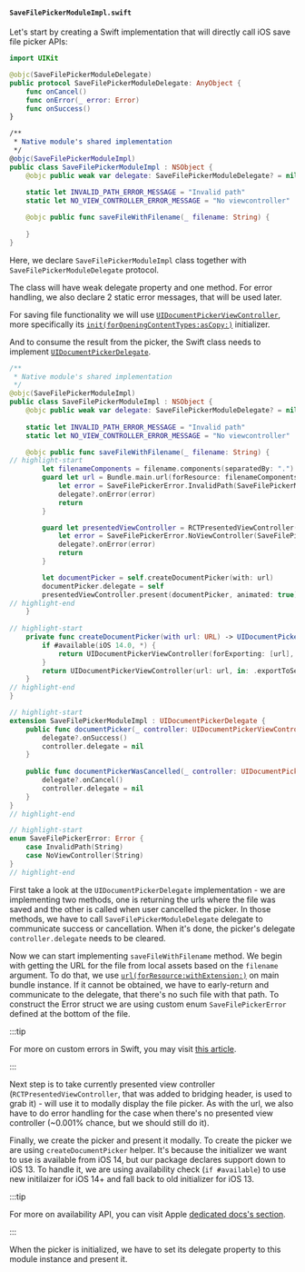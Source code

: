 
#### `SaveFilePickerModuleImpl.swift`

Let's start by creating a Swift implementation that will directly call iOS save file picker APIs:

```swift title="ios/SaveFilePickerModuleImpl.swift"
import UIKit

@objc(SaveFilePickerModuleDelegate)
public protocol SaveFilePickerModuleDelegate: AnyObject {
    func onCancel()
    func onError(_ error: Error)
    func onSuccess()
}

/**
 * Native module's shared implementation
 */
@objc(SaveFilePickerModuleImpl)
public class SaveFilePickerModuleImpl : NSObject {
    @objc public weak var delegate: SaveFilePickerModuleDelegate? = nil
    
    static let INVALID_PATH_ERROR_MESSAGE = "Invalid path"
    static let NO_VIEW_CONTROLLER_ERROR_MESSAGE = "No viewcontroller"

    @objc public func saveFileWithFilename(_ filename: String) {
        
    }
}
```

Here, we declare `SaveFilePickerModuleImpl` class together with `SaveFilePickerModuleDelegate` protocol.

<ExportingObjCInfo />

The class will have weak delegate property and one method. For error handling, we also declare 2 static error messages, that will be used later.

For saving file functionality we will use [`UIDocumentPickerViewController`](https://developer.apple.com/documentation/uikit/uidocumentpickerviewcontroller),
more specifically its [`init(forOpeningContentTypes:asCopy:)`](https://developer.apple.com/documentation/uikit/uidocumentpickerviewcontroller/3566733-init) initializer.

And to consume the result from the picker, the Swift class needs to implement [`UIDocumentPickerDelegate`](https://developer.apple.com/documentation/uikit/uidocumentpickerdelegate).

```swift title="ios/SaveFilePickerModuleImpl.swift"
/**
 * Native module's shared implementation
 */
@objc(SaveFilePickerModuleImpl)
public class SaveFilePickerModuleImpl : NSObject {
    @objc public weak var delegate: SaveFilePickerModuleDelegate? = nil
    
    static let INVALID_PATH_ERROR_MESSAGE = "Invalid path"
    static let NO_VIEW_CONTROLLER_ERROR_MESSAGE = "No viewcontroller"

    @objc public func saveFileWithFilename(_ filename: String) {
// highlight-start
        let filenameComponents = filename.components(separatedBy: ".")
        guard let url = Bundle.main.url(forResource: filenameComponents[0], withExtension: filenameComponents[1]) else {
            let error = SaveFilePickerError.InvalidPath(SaveFilePickerModuleImpl.INVALID_PATH_ERROR_MESSAGE)
            delegate?.onError(error)
            return
        }

        guard let presentedViewController = RCTPresentedViewController() else {
            let error = SaveFilePickerError.NoViewController(SaveFilePickerModuleImpl.NO_VIEW_CONTROLLER_ERROR_MESSAGE)
            delegate?.onError(error)
            return
        }

        let documentPicker = self.createDocumentPicker(with: url)
        documentPicker.delegate = self
        presentedViewController.present(documentPicker, animated: true)
// highlight-end
    }
    
// highlight-start
    private func createDocumentPicker(with url: URL) -> UIDocumentPickerViewController {
        if #available(iOS 14.0, *) {
            return UIDocumentPickerViewController(forExporting: [url], asCopy: true)
        }
        return UIDocumentPickerViewController(url: url, in: .exportToService)
    }
// highlight-end
}

// highlight-start
extension SaveFilePickerModuleImpl : UIDocumentPickerDelegate {
    public func documentPicker(_ controller: UIDocumentPickerViewController, didPickDocumentsAt urls: [URL]) {
        delegate?.onSuccess()
        controller.delegate = nil
    }
    
    public func documentPickerWasCancelled(_ controller: UIDocumentPickerViewController) {
        delegate?.onCancel()
        controller.delegate = nil
    }
}
// highlight-end

// highlight-start
enum SaveFilePickerError: Error {
    case InvalidPath(String)
    case NoViewController(String)
}
// highlight-end
```

First take a look at the `UIDocumentPickerDelegate` implementation - we are implementing two methods, one is returning the urls where the file was saved and the other is called when user cancelled the picker.
In those methods, we have to call `SaveFilePickerModuleDelegate` delegate to communicate success or cancellation.
When it's done, the picker's delegate `controller.delegate` needs to be cleared.

Now we can start implementing `saveFileWithFilename` method.
We begin with getting the URL for the file from local assets based on the `filename` argument.
To do that, we use [`url(forResource:withExtension:)`](https://developer.apple.com/documentation/foundation/bundle/1411540-url) on main bundle instance.
If it cannot be obtained, we have to early-return and communicate to the delegate, that there's no such file with that path.
To construct the Error struct we are using custom enum `SaveFilePickerError` defined at the bottom of the file.

:::tip

For more on custom errors in Swift, you may visit [this article](https://www.advancedswift.com/custom-errors-in-swift/).

:::

Next step is to take currently presented view controller (`RCTPresentedViewController`, that was added to bridging header, is used to grab it) - will use it to modally display the file picker.
As with the url, we also have to do error handling for the case when there's no presented view controller (~0.001% chance, but we should still do it).

Finally, we create the picker and present it modally. To create the picker we are using `createDocumentPicker` helper.
It's because the initializer we want to use is available from iOS 14, but our package declares support down to iOS 13.
To handle it, we are using availability check (`if #available`) to use new initilaizer for iOS 14+ and fall back to old initializer for iOS 13.

:::tip

For more on availability API, you can visit Apple [dedicated docs's section](https://developer.apple.com/documentation/swift/marking-api-availability-in-objective-c#Check-Availability).

:::

When the picker is initialized, we have to set its delegate property to this module instance and present it.
